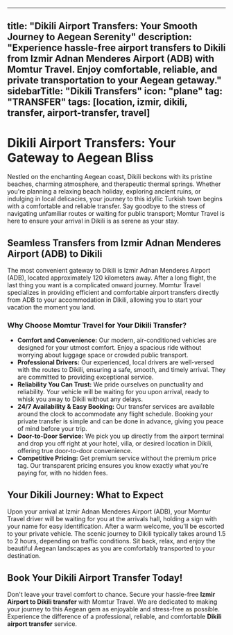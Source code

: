 
---
title: "Dikili Airport Transfers: Your Smooth Journey to Aegean Serenity"
description: "Experience hassle-free airport transfers to Dikili from Izmir Adnan Menderes Airport (ADB) with Momtur Travel. Enjoy comfortable, reliable, and private transportation to your Aegean getaway."
sidebarTitle: "Dikili Transfers"
icon: "plane"
tag: "TRANSFER"
tags: [location, izmir, dikili, transfer, airport-transfer, travel]
---

# Dikili Airport Transfers: Your Gateway to Aegean Bliss

Nestled on the enchanting Aegean coast, Dikili beckons with its pristine beaches, charming atmosphere, and therapeutic thermal springs. Whether you're planning a relaxing beach holiday, exploring ancient ruins, or indulging in local delicacies, your journey to this idyllic Turkish town begins with a comfortable and reliable transfer. Say goodbye to the stress of navigating unfamiliar routes or waiting for public transport; Momtur Travel is here to ensure your arrival in Dikili is as serene as your stay.

## Seamless Transfers from Izmir Adnan Menderes Airport (ADB) to Dikili

The most convenient gateway to Dikili is Izmir Adnan Menderes Airport (ADB), located approximately 120 kilometers away. After a long flight, the last thing you want is a complicated onward journey. Momtur Travel specializes in providing efficient and comfortable airport transfers directly from ADB to your accommodation in Dikili, allowing you to start your vacation the moment you land.

### Why Choose Momtur Travel for Your Dikili Transfer?

*   **Comfort and Convenience:** Our modern, air-conditioned vehicles are designed for your utmost comfort. Enjoy a spacious ride without worrying about luggage space or crowded public transport.
*   **Professional Drivers:** Our experienced, local drivers are well-versed with the routes to Dikili, ensuring a safe, smooth, and timely arrival. They are committed to providing exceptional service.
*   **Reliability You Can Trust:** We pride ourselves on punctuality and reliability. Your vehicle will be waiting for you upon arrival, ready to whisk you away to Dikili without any delays.
*   **24/7 Availability & Easy Booking:** Our transfer services are available around the clock to accommodate any flight schedule. Booking your private transfer is simple and can be done in advance, giving you peace of mind before your trip.
*   **Door-to-Door Service:** We pick you up directly from the airport terminal and drop you off right at your hotel, villa, or desired location in Dikili, offering true door-to-door convenience.
*   **Competitive Pricing:** Get premium service without the premium price tag. Our transparent pricing ensures you know exactly what you're paying for, with no hidden fees.

## Your Dikili Journey: What to Expect

Upon your arrival at Izmir Adnan Menderes Airport (ADB), your Momtur Travel driver will be waiting for you at the arrivals hall, holding a sign with your name for easy identification. After a warm welcome, you'll be escorted to your private vehicle. The scenic journey to Dikili typically takes around 1.5 to 2 hours, depending on traffic conditions. Sit back, relax, and enjoy the beautiful Aegean landscapes as you are comfortably transported to your destination.

## Book Your Dikili Airport Transfer Today!

Don't leave your travel comfort to chance. Secure your hassle-free **Izmir Airport to Dikili transfer** with Momtur Travel. We are dedicated to making your journey to this Aegean gem as enjoyable and stress-free as possible. Experience the difference of a professional, reliable, and comfortable **Dikili airport transfer** service.
